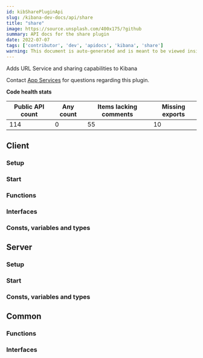 ```yaml
---
id: kibSharePluginApi
slug: /kibana-dev-docs/api/share
title: "share"
image: https://source.unsplash.com/400x175/?github
summary: API docs for the share plugin
date: 2022-07-07
tags: ['contributor', 'dev', 'apidocs', 'kibana', 'share']
warning: This document is auto-generated and is meant to be viewed inside our experimental, new docs system. Reach out in #docs-engineering for more info.
---
```


Adds URL Service and sharing capabilities to Kibana

Contact [App Services](https://github.com/orgs/elastic/teams/kibana-app-services) for questions regarding this plugin.

**Code health stats**

| Public API count  | Any count | Items lacking comments | Missing exports |
|-------------------|-----------|------------------------|-----------------|
| 114 | 0 | 55 | 10 |

## Client

### Setup
<DocDefinitionList data={[shareObj.client.setup]}/>

### Start
<DocDefinitionList data={[shareObj.client.start]}/>

### Functions
<DocDefinitionList data={shareObj.client.functions}/>

### Interfaces
<DocDefinitionList data={shareObj.client.interfaces}/>

### Consts, variables and types
<DocDefinitionList data={shareObj.client.misc}/>

## Server

### Setup
<DocDefinitionList data={[shareObj.server.setup]}/>

### Start
<DocDefinitionList data={[shareObj.server.start]}/>

### Consts, variables and types
<DocDefinitionList data={shareObj.server.misc}/>

## Common

### Functions
<DocDefinitionList data={shareObj.common.functions}/>

### Interfaces
<DocDefinitionList data={shareObj.common.interfaces}/>

